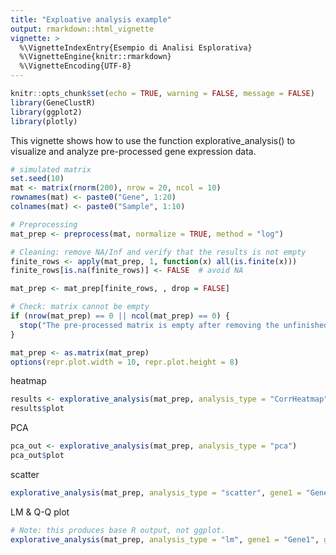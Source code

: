 ---
title: "Exploative analysis example"
output: rmarkdown::html_vignette
vignette: >
  %\VignetteIndexEntry{Esempio di Analisi Esplorativa}
  %\VignetteEngine{knitr::rmarkdown}
  %\VignetteEncoding{UTF-8}
---

```{r setup, include=FALSE}
knitr::opts_chunk$set(echo = TRUE, warning = FALSE, message = FALSE)
library(GeneClustR)
library(ggplot2)
library(plotly)
```

This vignette shows how to use the function explorative_analysis() to visualize and analyze pre-processed gene expression data.

```{r}
# simulated matrix
set.seed(10)
mat <- matrix(rnorm(200), nrow = 20, ncol = 10)
rownames(mat) <- paste0("Gene", 1:20)
colnames(mat) <- paste0("Sample", 1:10)

# Preprocessing
mat_prep <- preprocess(mat, normalize = TRUE, method = "log")

# Cleaning: remove NA/Inf and verify that the results is not empty
finite_rows <- apply(mat_prep, 1, function(x) all(is.finite(x)))
finite_rows[is.na(finite_rows)] <- FALSE  # avoid NA

mat_prep <- mat_prep[finite_rows, , drop = FALSE]

# Check: matrix cannot be empty
if (nrow(mat_prep) == 0 || ncol(mat_prep) == 0) {
  stop("The pre-processed matrix is empty after removing the unfinished data.")
}

mat_prep <- as.matrix(mat_prep)
options(repr.plot.width = 10, repr.plot.height = 8)
```

heatmap

```{r}
results <- explorative_analysis(mat_prep, analysis_type = "CorrHeatmap")
results$plot

```

PCA

```{r}
pca_out <- explorative_analysis(mat_prep, analysis_type = "pca")
pca_out$plot
```


scatter

```{r}
explorative_analysis(mat_prep, analysis_type = "scatter", gene1 = "Gene1", gene2 = "Gene2")

```

LM & Q-Q plot

```{r}
# Note: this produces base R output, not ggplot.
explorative_analysis(mat_prep, analysis_type = "lm", gene1 = "Gene1", gene2 = "Gene2")

```


